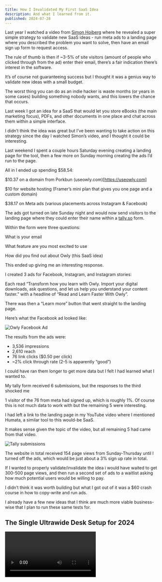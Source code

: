 ```yaml
---
title: How I Invalidated My First SaaS Idea
description: And what I learned from it.
published: 2024-07-28
---
```


Last year I watched a video from [Simon Hoiberg](https://www.youtube.com/watch?v=aSMxdBVTcLg) where he revealed a super simple
strategy to validate new SaaS ideas - run meta ads to a landing page where you
described the problem you want to solve, then have an email sign up form to
request access.

The rule of thumb is then if ~3-5% of site visitors (amount of people who
clicked through from the ad) enter their email, there’s a fair indication
there’s interest in the software.

It’s of course not guaranteeing success but I thought it was a genius way to
validate new ideas with a small budget.

The worst thing you can do as an indie hacker is waste months (or years in some
cases) building something nobody wants, and this lowers the chance that occurs.

Last week I got an idea for a SaaS that would let you store eBooks (the main
marketing focus), PDFs, and other documents in one place and chat across them
within a simple interface.

I didn’t think the idea was great but I’ve been wanting to take action on this
strategy since the day I watched Simon’s video, and I thought it could be
interesting.

Last weekend I spent a couple hours Saturday evening creating a landing page for
the tool, then a few more on Sunday morning creating the ads I’d run to the
page.

All in I ended up spending $58.54:

$10.37 on a domain from Porkbun (useowly.com)[https://useowly.com]

$10 for website hosting (Framer’s mini plan that gives you one page and a custom
domain)

$38.17 on Meta ads (various placements across Instagram & Facebook)

The ads got turned on late Sunday night and would now send visitors to the
landing page where they could enter their name within a [tally.so](https://tally.so) form.

Within the form were three questions:

What is your email

What feature are you most excited to use

How did you find out about Owly (this SaaS idea)

This ended up giving me an interesting response.

I created 3 ads for Facebook, Instagram, and Instagram stories:

Each read “Transform how you learn with Owly. Import your digital downloads, ask
questions, and let us help you understand your content faster.” with a headline
of “Read and Learn Faster With Owly”.

There was then a “Learn more” button that went straight to the landing page.

Here’s what the Facebook ad looked like:

![Owly Facebook Ad](https://colecaccamise.s3.amazonaws.com/letters/how-i-invalidated-my-first-saas-idea/owly+facebook+ad.png)

The results from the ads were:

- 3,536 impressions
- 2,610 reach
- 76 link clicks ($0.50 per click)
- ~2% click through rate (2-5 is apparently “good”)

I could have ran them longer to get more data but I felt I had learned what I
wanted to.

My tally form received 6 submissions, but the responses to the third shocked me

1 visitor of the 76 from meta had signed up, which is roughly 1%. Of course this
is not much data to work with but the remaining 5 were interesting.

I had left a link to the landing page in my YouTube video where I mentioned
Humata, a similar tool to this would-be SaaS.

It makes sense given the topic of the video, but all remaining 5 had came from
that video.

![Tally submissions](https://colecaccamise.s3.amazonaws.com/letters/how-i-invalidated-my-first-saas-idea/tally+screenshot.png)

The website in total received 154 page views from Sunday-Thursday until I turned
off the ads, which would be just about a 3% sign up rate in total.

If I wanted to properly validate/invalidate the idea i would have waited to get
300-500 page views, and then run a second set of ads to a waitlist asking how
much potential users would be willing to pay.

I didn’t think it was worth building but what I got out of it was a $60 crash
course in how to copy-write and run ads.

I already have a few new ideas that I think are much more viable business-wise
that I plan to run these same tests for.

## The Single Ultrawide Desk Setup for 2024

<Video url="https://youtu.be/vZBlPAu2_mk" />

I finally got rid of my top monitor and my setup has never looked better.

## Things I’ve found interesting

_links to valuable stuff I thought was worth sharing. amazon links are
affiliated._

[Wooden pen holder](https://caccamise.link/pen-holder) - I’m a sucker for desk items like these. The wood looks great
in my setup.

[MacBook Stand](https://caccamise.link/mac-stand) - I bought another one of these stands for my home setup. Now that
I’m only using a single monitor it’s nice to still have my mac’s display if I
need it

[Dell XPS 14](https://www.bestbuy.com/site/dell-xps-14-14-5-3-2k-oled-touch-laptop-intel-core-ultra-7-evo-edition-32gb-memory-nvidia-geforce-rtx-4050-platinum/6575149.p?skuId=6575149) - I was sent this laptop to include in a video later this year but
I’m insanely impressed. This thing has an OLED screen, 32GB of memory, and THE
best trackpad on a windows laptop. It’s nearly identical to the macs, haptic
feedback and all. It can even sort of run Cyberpunk.

[Elgato Stream Deck](https://caccamise.link/stream-deck) - You’d think the stream deck would only be made for
streamers, but it works great on mac and lets you map physical buttons and knobs
to tons of actions or apps. It’s pretty expensive but I can see this being
useful for editing.

Have a great week.

Cole

P.S. If you found this letter helpful, please consider sharing it with a friend
:)
